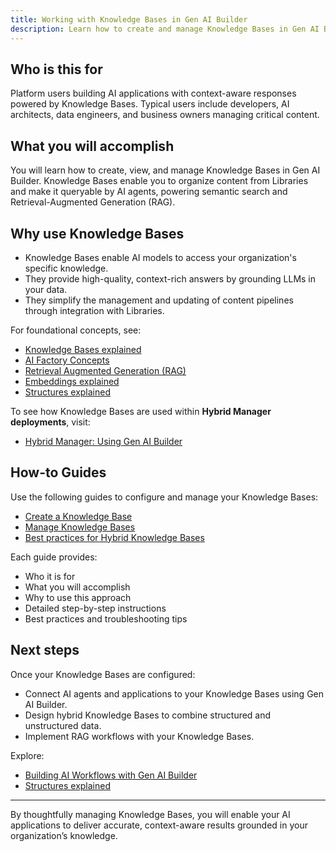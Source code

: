 ```yaml
---
title: Working with Knowledge Bases in Gen AI Builder
description: Learn how to create and manage Knowledge Bases in Gen AI Builder to organize and make your content available to AI applications.
---
```


## Who is this for

Platform users building AI applications with context-aware responses powered by Knowledge Bases.
Typical users include developers, AI architects, data engineers, and business owners managing critical content.

## What you will accomplish

You will learn how to create, view, and manage Knowledge Bases in Gen AI Builder.
Knowledge Bases enable you to organize content from Libraries and make it queryable by AI agents, powering semantic search and Retrieval-Augmented Generation (RAG).

## Why use Knowledge Bases

- Knowledge Bases enable AI models to access your organization's specific knowledge.
- They provide high-quality, context-rich answers by grounding LLMs in your data.
- They simplify the management and updating of content pipelines through integration with Libraries.

For foundational concepts, see:

- [Knowledge Bases explained](edb-postgres-ai/ai-factory/learn/explained/knowledge-bases) <!-- We will generate this explainer -->
- [AI Factory Concepts](edb-postgres-ai/ai-factory/learn/explained/ai-factory-concepts)
- [Retrieval Augmented Generation (RAG)](edb-postgres-ai/ai-factory/learn/explained/rag)
- [Embeddings explained](edb-postgres-ai/ai-factory/learn/explained/embeddings)
- [Structures explained](edb-postgres-ai/ai-factory/learn/explained/structures)

To see how Knowledge Bases are used within **Hybrid Manager deployments**, visit:

- [Hybrid Manager: Using Gen AI Builder](../../../../../hybrid-manager/ai-factory/gen-ai/builder)

## How-to Guides

Use the following guides to configure and manage your Knowledge Bases:

- [Create a Knowledge Base](edb-postgres-ai/ai-factory/learn/how-to/create-knowledge-base)
- [Manage Knowledge Bases](edb-postgres-ai/ai-factory/learn/how-to/manage-knowledge-base)
- [Best practices for Hybrid Knowledge Bases](edb-postgres-ai/ai-factory/learn/how-to/hybrid-kb-best-practices)

Each guide provides:

- Who it is for
- What you will accomplish
- Why to use this approach
- Detailed step-by-step instructions
- Best practices and troubleshooting tips

## Next steps

Once your Knowledge Bases are configured:

- Connect AI agents and applications to your Knowledge Bases using Gen AI Builder.
- Design hybrid Knowledge Bases to combine structured and unstructured data.
- Implement RAG workflows with your Knowledge Bases.

Explore:

- [Building AI Workflows with Gen AI Builder](edb-postgres-ai/ai-factory/learn/how-togen-ai/knowledge-base-setup) <!-- Placeholder link -->
- [Structures explained](edb-postgres-ai/ai-factory/learn/explained/structures)

---

By thoughtfully managing Knowledge Bases, you will enable your AI applications to deliver accurate, context-aware results grounded in your organization’s knowledge.
